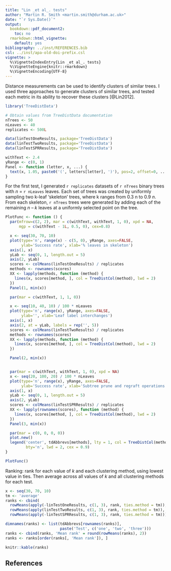 ```yaml
---
title: "Lin _et al_. tests"
author: "Martin R. Smith <martin.smith@durham.ac.uk>"
date: "`r Sys.Date()`"
output: 
  bookdown::pdf_document2:
    toc: no
  rmarkdown::html_vignette:
    default: yes
bibliography: ../inst/REFERENCES.bib
csl: ../inst/apa-old-doi-prefix.csl
vignette: >
  %\VignetteIndexEntry{Lin _et al_. tests}
  %\VignetteEngine{knitr::rmarkdown}
  %\VignetteEncoding{UTF-8}
---
```



Distance measurements can be used to identify clusters of similar trees.  I used three approaches to generate clusters of similar trees, and tested each metric in its ability to recover these clusters [@Lin2012].

```r
library('TreeDistData')

# Obtain values from TreeDistData documentation
nTrees <- 50
nLeaves <- 40
replicates <- 500L

data(linTestOneResults, package='TreeDistData')
data(linTestTwoResults, package='TreeDistData')
data(linTestSPRResults, package='TreeDistData')

withText <- 2.4
yRange <- c(0, 1)
Panel <- function (letter, x, ...) {
  text(x, 1.05, paste0('(', letters[letter], ')'), pos=2, offset=0, ...)
}
```

For the first test, I generated `r replicates` datasets of `r nTrees` binary
trees with _n_ = `r nLeaves` leaves.
Each set of trees was created by uniformly sampling two k-leaf ‘skeleton’ trees,
where k ranges from 0.3 n to 0.9 _n_. 
From each skeleton, `r nTrees` trees were generated by adding each of the remaining
_n – k_ leaves at a uniformly selected point on the tree.

```R
PlotFunc <- function () {
  par(mfrow=c(2, 2), mar = c(withText, withText, 1, 0), xpd = NA,
      mgp = c(withText - 1L, 0.5, 0), cex=0.8)

  x <- seq(30, 70, 10)
  plot(type='n', range(x) - c(5, 0), yRange, axes=FALSE,
       ylab='Success rate', xlab='% leaves in skeleton')
  axis(1, x)
  yLab <- seq(0, 1, length.out = 5)
  axis(2, yLab)
  scores <- colMeans(linTestOneResults) / replicates
  methods <- rownames(scores)
  XX <- lapply(methods, function (method) {
    lines(x, scores[method, ], col = TreeDistCol(method), lwd = 2)
  })
  Panel(1, min(x))

  par(mar = c(withText, 1, 1, 0))

  x <- seq(10, 40, 10) / 100 * nLeaves
  plot(type='n', range(x), yRange, axes=FALSE,
       ylab='', xlab='Leaf label interchanges')
  axis(1, x)
  axis(2, at = yLab, labels = rep('', 5))
  scores <- colMeans(linTestTwoResults) / replicates
  methods <- rownames(scores)
  XX <- lapply(methods, function (method) {
    lines(x, scores[method, ], col = TreeDistCol(method), lwd = 2)
  })

  Panel(2, min(x))


  par(mar = c(withText, withText, 1, 0), xpd = NA)
  x <- seq(20, 100, 20) / 100 * nLeaves
  plot(type='n', range(x), yRange, axes=FALSE,
       ylab='Success rate', xlab='Subtree prune and regraft operations')
  axis(1, x)
  yLab <- seq(0, 1, length.out = 5)
  axis(2, yLab)
  scores <- colMeans(linTestSPRResults) / replicates
  XX <- lapply(rownames(scores), function (method) {
    lines(x, scores[method, ], col = TreeDistCol(method), lwd = 2)
  })
  Panel(3, min(x))

  par(mar = c(0, 0, 0, 0))
  plot.new()
  legend('center', tdAbbrevs[methods], lty = 1, col = TreeDistCol(methods),
         bty='n', lwd = 2, cex = 0.9)
}

PlotFunc()
```

Ranking: rank for each value of _k_ and each clustering method, using lowest
value in ties.  Then average across all values of _k_ and all clustering
methods for each test.

```r
x <- seq(30, 70, 10)
tm <- 'average'
ranks <- cbind(
  rowMeans(apply(-linTestOneResults, c(1, 3), rank, ties.method = tm)),
  rowMeans(apply(linTestTwoResults, c(1, 3), rank, ties.method = tm)),
  rowMeans(apply(-linTestSPRResults, c(1, 3), rank, ties.method = tm)))

dimnames(ranks) <- list(tdAbbrevs[rownames(ranks)],
                        paste('Test', c('one', 'two', 'three')))
ranks <- cbind(ranks, 'Mean rank' = round(rowMeans(ranks), 2))
ranks <- ranks[order(ranks[, 'Mean rank']), ]

knitr::kable(ranks)

```


<!--PlotMe(4, oneCol, 1.23, PlotFunc)-->

## References
